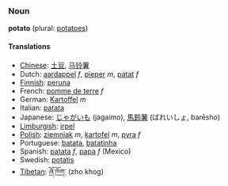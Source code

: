 ===Noun===
'''potato''' (plural: [[potatoes]])

====Translations====
*[[Chinese]]: [[土豆]], [[马铃薯]]
*Dutch: [[aardappel]] ''f'', [[pieper]] ''m'', [[patat]] ''f''
*[[Finnish]]: [[peruna]]
*French: [[pomme de terre]] ''f''
*German: [[Kartoffel]] ''m''
*Italian: [[patata]]
*Japanese: [[じゃがいも]] (jagaimo), [[馬鈴薯]] (ばれいしょ, barēsho)
*[[Limburgish]]: [[irpel]]
*[[Polish]]: [[ziemniak]] ''m'', [[kartofel]] ''m'', [[pyra]] ''f''
*Portuguese: [[batata]], [[batatinha]]
*Spanish: [[patata]] ''f'', [[papa]] ''f'' (Mexico)
*Swedish: [[potatis]]
*[[Tibetan]]: [[ཞོ་ཁོག་]] (zho khog)